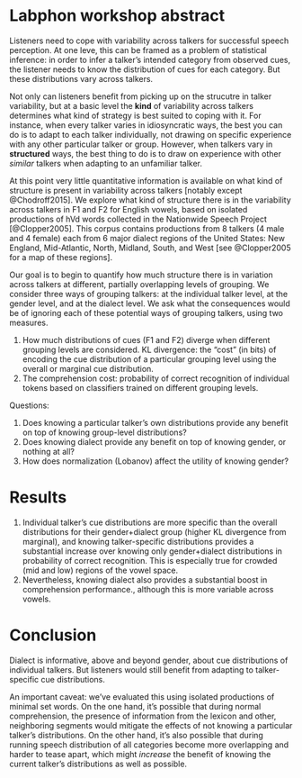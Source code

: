 # Labphon workshop abstract

Listeners need to cope with variability across talkers for successful speech perception. At one leve, this can be framed as a problem of statistical inference: in order to infer a talker's intended category from observed cues, the listener needs to know the distribution of cues for each category. But these distributions vary across talkers.

<!-- missing connection here -->

Not only can listeners benefit from picking up on the strucutre in talker variability, but at a basic level the __kind__ of variability across talkers determines what kind of strategy is best suited to coping with it.  For instance, when every talker varies in idiosyncratic ways, the best you can do is to adapt to each talker individually, not drawing on specific experience with any other particular talker or group.  However, when talkers vary in __structured__ ways, the best thing to do is to draw on experience with other _similar_ talkers when adapting to an unfamiliar talker.

At this point very little quantitative information is available on what kind of structure is present in variability across talkers [notably except @Chodroff2015]. We explore what kind of structure there is in the variability across talkers in F1 and F2 for English vowels, based on isolated productions of hVd words collected in the Nationwide Speech Project [@Clopper2005]. This corpus contains productions from 8 talkers (4 male and 4 female) each from 6 major dialect regions of the United States: 
New England, Mid-Atlantic, North, Midland, South, and West [see @Clopper2005 for a map of these regions].

Our goal is to begin to quantify how much structure there is in variation across talkers at different, partially overlapping levels of grouping. We consider three ways of grouping talkers: at the individual talker level, at the gender level, and at the dialect level. We ask what the consequences would be of ignoring each of these potential ways of grouping talkers, using two measures.

1. How much distributions of cues (F1 and F2) diverge when different grouping levels are considered. KL divergence: the "cost" (in bits) of encoding the cue distribution of a particular grouping level using the overall or marginal cue distribution.
2. The comprehension cost: probability of correct recognition of individual tokens based on classifiers trained on different grouping levels.

Questions:

1. Does knowing a particular talker's own distributions provide any benefit on top of knowing group-level distributions?
2. Does knowing dialect provide any benefit on top of knowing gender, or nothing at all?
3. How does normalization (Lobanov) affect the utility of knowing gender?

# Results

1. Individual talker's cue distributions are more specific than the overall distributions for their gender+dialect group (higher KL divergence from marginal), and knowing talker-specific distributions provides a substantial increase over knowing only gender+dialect distributions in probability of correct recognition. This is especially true for crowded (mid and low) regions of the vowel space. 
2. Nevertheless, knowing dialect also provides a substantial boost in comprehension performance., although this is more variable across vowels.

# Conclusion

Dialect is informative, above and beyond gender, about cue distributions of individual talkers. But listeners would still benefit from adapting to talker-specific cue distributions.

An important caveat: we've evaluated this using isolated productions of minimal set words. On the one hand, it's possible that during normal comprehension, the presence of information from the lexicon and other, neighboring segments would mitigate the effects of not knowing a particular talker's distributions. On the other hand, it's also possible that during running speech distribution of all categories become more overlapping and harder to tease apart, which might _increase_ the benefit of knowing the current talker's distributions as well as possible.
